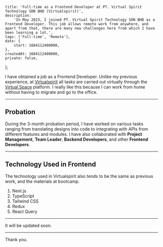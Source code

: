     title: 'Full-time as a Frontend Developer at PT. Virtual Spirit Technology SDN BHD (Virtualspirit)',
    description:
        'In May 2023, I joined PT. Virtual Spirit Technology SDN BHD as a Frontend Developer. This job allows remote work from anywhere, and apart from that, there are many new challenges here from which I have been learning a lot.',
    tags: ['Full-time', 'Remote'],
    date: {
        start: 1684112400000,
    },
    createdAt: 1684112400000,
    private: false,
};

I have obtained a job as a Frontend Developer. Unlike my previous experience, at [Virtualspirit](https://www.virtualspirit.me) all tasks are carried out virtually through the [Virtual Space](https://www.virtualspace.ai) platform. I really like this because I can work from home without having to migrate and go to the office.

---

## Probation

During the 3-month probation period, I have worked on various tasks ranging from translating designs into code to integrating with APIs from different features and modules. I have also collaborated with **Project Management**, **Team Leader**, **Backend Developers**, and other **Frontend Developers**.

---

## Technology Used in Frontend

The technology used in Virtualspirit also tends to be the same as previous work, and the materials at bootcamp.

1. Next.js
2. TypeScript
3. Tailwind CSS
4. Redux
5. React Query

---

<Note>It will be updated soon.</Note>

---

Thank you.
